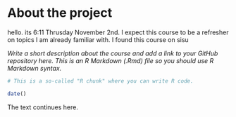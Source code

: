 
# About the project

hello. its 6:11 Thrusday November 2nd. I expect this course to be a refresher on topics I am already familiar with. I found this course on sisu

*Write a short description about the course and add a link to your GitHub repository here. This is an R Markdown (.Rmd) file so you should use R Markdown syntax.*

```r
# This is a so-called "R chunk" where you can write R code.

date()

```
The text continues here.

